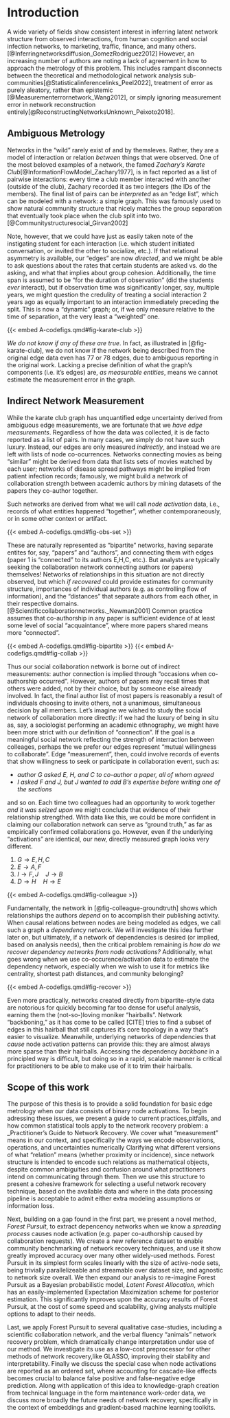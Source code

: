 # Introduction

A wide variety of fields show consistent interest in inferring latent network structure from observed interactions, from human cognition and social infection networks, to marketing, traffic, finance, and many others. [@Inferringnetworksdiffusion_GomezRodriguez2012]
However, an increasing number of authors are noting a lack of agreement in how to approach the metrology of this problem. 
This includes rampant disconnects between the theoretical and methodological network analysis sub-communities[@Statisticalinferencelinks_Peel2022], treatment of error as purely aleatory, rather than epistemic [@Measurementerrornetwork_Wang2012], or simply ignoring measurement error in network reconstruction entirely[@ReconstructingNetworksUnknown_Peixoto2018].

## Ambiguous Metrology
Networks in the "wild" rarely exist of and by themsleves. 
Rather, they are a model of interaction or relation _between_ things that were observed.
One of the most beloved examples of a network, the famed _Zachary's Karate Club_[@InformationFlowModel_Zachary1977], is in fact reported as a list of pairwise interactions: every time a club member interacted with another (outside of the club), Zachary recorded it as two integers (the IDs of the members).
The final list of pairs can be _interpreted_ as an "edge list", which can be modeled with a network: a simple graph.
This was famously used to show natural community structure that nicely matches the group separation that eventually took place when the club split into two.[@Communitystructuresocial_Girvan2002]

Note, however, that we could have just as easily taken note of the instigating student for each interaction (i.e. which student initiated conversation, or invited the other to socialize, etc.).
If that relational asymmetry is available, our "edges" are now _directed_, and we might be able to ask questions about the rates that certain students are asked vs. do the asking, and what that implies about group cohesion.
Additionally, the time span is assumed to be "for the duration of observation" (did the students _ever_ interact), but if observation time was significantly longer, say, multiple years, we might question the credulity of treating a social interaction 2 years ago as equally important to an interaction immediately preceding the split.
This is now a "dynamic" graph; or, if we only measure relative to the time of separation, at the very least a "weighted" one.  

{{< embed A-codefigs.qmd#fig-karate-club >}}


_We do not know if any of these are true_.
In fact, as illustrated in [@fig-karate-club],  we do not know if the network being described from the original edge data even has 77 or 78 edges, due to ambiguous reporting in the original work.
Lacking a precise definition of what the graph's components (i.e. it's edges) are, _as measurable entities_, means we cannot estimate the measurement error in the graph.  


## Indirect Network Measurement

While the karate club graph has unquantified edge uncertainty derived from ambiguous edge measurements, we are fortunate that we _have edge measurements_.
Regardless of how the data was collected, it is de facto reported as a list of pairs.
In many cases, we simply do not have such luxury.
Instead, our edges are only measured _indirectly_, and instead we are left with lists of node co-ocurrences.
Networks connecting movies as being "similar" might be derived from data that lists sets of movies watched by each user;
networks of disease spread pathways might be implied from patient infection records;
famously, we might build a network of collaboration strength between academic authors by mining datasets of the papers they co-author together. 

Such networks are derived from what we will call _node activation_ data, i.e., records of what entities happened "together", whether contemporaneously, or in some other context or artifact.

{{< embed A-codefigs.qmd#fig-obs-set >}}

These are naturally represented as "bipartite" networks, having separate entites for, say, "papers" and "authors", and connecting them with edges (paper 1 is "connected" to its authors E,H,C, etc.).
But analysts are typically seeking the collaboration network connecting authors (or papers) themselves!
Networks of relationships in this situation are not directly observed, but which _if recovered_ could provide estimates for community structure, importances of individual authors (e.g. as controlling flow of information), and the "distances" that separate authors from each other, in their respective domains. [@Scientificcollaborationnetworks._Newman2001]
Common practice assumes that co-authorship in any paper is sufficient evidence of at least some level of social "acquaintance", where more papers shared means more "connected".  

:::{#fig-collab-projection layout="[[1,1]]"}

{{< embed A-codefigs.qmd#fig-bipartite  >}}
{{< embed A-codefigs.qmd#fig-collab  >}}
 
:::

Thus our social collaboration network is borne out of indirect measurements: author connection is implied through "occasions when co-authorship occurred".
However, authors of papers may recall times that others were added, not by their choice, but by someone else already involved.
In fact, the final author list of most papers is reasonably a result of individuals choosing to invite others, not a unanimous, simultaneous decision by all members. 
Let's imagine we wished to study the social network of collaboration more directly: if we had the luxury of being in situ as, say, a sociologist performing an academic ethnography, we might have been more strict with our definition of "connection". 
If the goal is a meaningful social network reflecting the strength of interraction between colleages, perhaps the we prefer our edges  represent "mutual willingness to collaborate".
Edge "measurement", then, could involve records of events that show willingness to seek or participate in collaboration event, such as:

- _author G asked E, H, and C to co-author a paper, all of whom agreed_
- _I asked F and J, but J wanted to add B's expertise before writing one of the sections_

and so on.
Each time two colleagues had an opportunity to work together _and it was seized upon_ we might conclude that evidence of their relationship strengthed.
With data like this, we could be more confident in claiming our collaboration network can serve as "ground truth," as far as empirically confirmed collaborations go.
However, even if the underlying "activations" are identical, our new, directly measured graph looks very different.  

:::: {#fig-colleague-groundtruth layout="[[1,1]]" layout-valign='center'}

1. $G\rightarrow E,H,C$
2. $E\rightarrow A,F$
3. $I \rightarrow F,J\quad J\rightarrow B$
4. $D \rightarrow H\quad H\rightarrow E$

{{< embed A-codefigs.qmd#fig-colleague >}}

::::

Fundamentally, the network in [@fig-colleague-groundtruth] shows which relationships the authors _depend_ on to accomplish their publishing activity.
When causal relations between nodes are being modeled as edges, we call such a graph a _dependency network_.
We will investigate this idea further later on, but ultimately, if a network of dependencies is desired (or implied, based on analysis needs), then the critical problem remaining is _how do we recover dependency networks from node activations?_
Additionally, what goes wrong when we use co-occurence/activation data to estimate the dependency network, especially when we wish to use it for metrics like centrality, shortest path distances, and community belonging?


{{< embed A-codefigs.qmd#fig-recover  >}}
 

Even more practically, networks created directly from bipartite-style data are notorious for quickly becoming far too dense for useful analysis, earning them the (not-so-)loving moniker "hairballs".
Network "backboning," as it has come to be called [CITE] tries to find a subset of edges in this hairball that still captures it's core topology in a way that's easier to visualize. 
Meanwhile, underlying networks of dependencies that _cause_ node activation patterns can provide this: they are almost always more sparse than their hairballs.
Accessing the dependency _backbone_ in a principled way is difficult, but doing so in a rapid, scalable manner is critical for practitioners to be able to make use of it to trim their hairballs.  

## Scope of this work

The purpose of this thesis is to provide a solid foundation for basic edge metrology when our data consists of binary node activations. 
To begin adressing these issues, we present a guide to current practices,pitfalls, and how common statistical tools apply to the network recovery problem: a _Practitioner's Guide to Network Recovery.
We cover what "measurement" means in our context, and specifically the ways we encode observations, operations, and uncertainties numerically
Clarifying what different versions of what "relation" means (whether proximity or incidence), since network structure is intended to encode such relations as mathematical objects, despite common ambiguities and confusion around what practitioners intend on communicating through them.
Then we use this structure to present a cohesive framework for selecting a useful network recovery technique, based on the available data and where in the data processing pipeline is acceptable to admit either extra modeling assumptions or information loss.

Next, building on a gap found in the first part, we present a novel method, _Forest Pursuit_, to extract depencency networks when we know a _spreading process_ causes node activation (e.g. paper co-authorship caused by collaboration requests).
We create a new reference dataset to enable community benchmarking of network recovery techniques, and use it show greatly improved accuracy over many other widely-used methods.
Forest Pursuit in its simplest form scales linearly with the size of active-node sets, being trivially parallelizeable and streamable over dataset size, and agnostic to network size overall.
We then expand our analysis to re-imagine Forest Pursuit as a Bayesian probabilistic model, _Latent Forest Allocation_, which has an easily-implemented Expectation Maximization scheme for posterior estimation.
This significantly improves upon the accuracy results of Forest Pursuit, at the cost of some speed and scalability, giving analysts multiple options to adapt to their needs.

Last, we apply Forest Pursuit to several qualitative case-studies, including a scientific collaboration network, and the verbal fluency "animals" network recovery problem, which dramatically change interpretation under use of our method.
We investigate its use as a low-cost preprocessor for other methods of network recovery,like GLASSO, improving their stability and interpretability. 
Finally we discuss the special case when node activations are reported as an ordered set, where accounting for cascade-like effects becomes crucial to balance false positive and false-negative edge prediction.
Along with application of this idea to knowledge-graph creation from technical language in the form maintenance work-order data, we discuss more broadly the future needs of network recovery, specifically in the context of embeddings and gradient-based machine learning toolkits.




